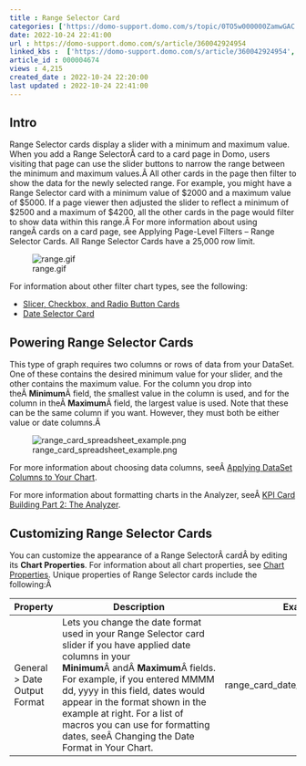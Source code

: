 ```yaml
---
title : Range Selector Card
categories: ['https://domo-support.domo.com/s/topic/0TO5w000000ZamwGAC']
date: 2022-10-24 22:41:00
url : https://domo-support.domo.com/s/article/360042924954
linked_kbs :  ['https://domo-support.domo.com/s/article/360042924954', 'https://domo-support.domo.com/s/article/360042924474', 'https://domo-support.domo.com/s/knowledge-base', 'https://domo-support.domo.com/s/article/360042925494', 'https://domo-support.domo.com/s/article/360043428713', 'https://domo-support.domo.com/s/article/360043429953', 'https://domo-support.domo.com/s/article/360043429313', 'https://domo-support.domo.com/s/article/360042925154', 'https://domo-support.domo.com/s/article/360043429933', 'https://domo-support.domo.com/s/article/360043429693', 'https://domo-support.domo.com/s/topic/0TO5w000000ZamwGAC', 'https://domo-support.domo.com/s/article/360043428673', 'https://domo-support.domo.com/s/article/360043429913']
article_id : 000004674
views : 4,215
created_date : 2022-10-24 22:20:00
last updated : 2022-10-24 22:41:00
---
```




Intro
-----


Range Selector cards display a slider with a minimum and maximum value. When you add a Range SelectorÂ card to a card page in Domo, users visiting that page can use the slider buttons to narrow the range between the minimum and maximum values.Â All other cards in the page then filter to show the data for the newly selected range. For example, you might have a Range Selector card with a minimum value of $2000 and a maximum value of $5000. If a page viewer then adjusted the slider to reflect a minimum of $2500 and a maximum of $4200, all the other cards in the page would filter to show data within this range.Â For more information about using rangeÂ cards on a card page, see Applying Page-Level Filters -- Range Selector Cards. All Range Selector Cards have a 25,000 row limit.


![range.gif](range.gif)


For information about other filter chart types, see the following:



* [Slicer, Checkbox, and Radio Button Cards](..\slicer_checkbox_and_radio_button_cards\index.html "Slicer, Checkbox, and Radio Button Cards")
* [Date Selector Card](..\date_selector_card\index.html "Date Selector Card")


Powering Range Selector Cards
-----------------------------


This type of graph requires two columns or rows of data from your DataSet. One of these contains the desired minimum value for your slider, and the other contains the maximum value. For the column you drop into theÂ **Minimum**Â field, the smallest value in the column is used, and for the column in theÂ **Maximum**Â field, the largest value is used. Note that these can be the same column if you want. However, they must both be either value or date columns.Â 


![range_card_spreadsheet_example.png](range_card_spreadsheet_example.png)


For more information about choosing data columns, seeÂ [Applying DataSet Columns to Your Chart](..\applying_dataset_columns_to_your_chart\index.html "Applying DataSet Columns to Your Chart").


For more information about formatting charts in the Analyzer, seeÂ [KPI Card Building Part 2: The Analyzer](..\analyzer_overview\index.html "KPI Card Building Part 2: The Card Builder").


Customizing Range Selector Cards
--------------------------------


You can customize the appearance of a Range SelectorÂ cardÂ by editing its **Chart Properties**. For information about all chart properties, see [Chart Properties](..\applying_and_resetting_chart_properties\index.html "Chart Properties"). Unique properties of Range Selector cards include the following:Â 




| Property | Description | Example |
| --- | --- | --- |
| General > Date Output Format | Lets you change the date format used in your Range Selector card slider if you have applied date columns in your **Minimum**Â andÂ **Maximum**Â fields. For example, if you entered MMMM dd, yyyy in this field, dates would appear in the format shown in the example at right. For a list of macros you can use for formatting dates, seeÂ Changing the Date Format in Your Chart. | range_card_date_output_format.png |